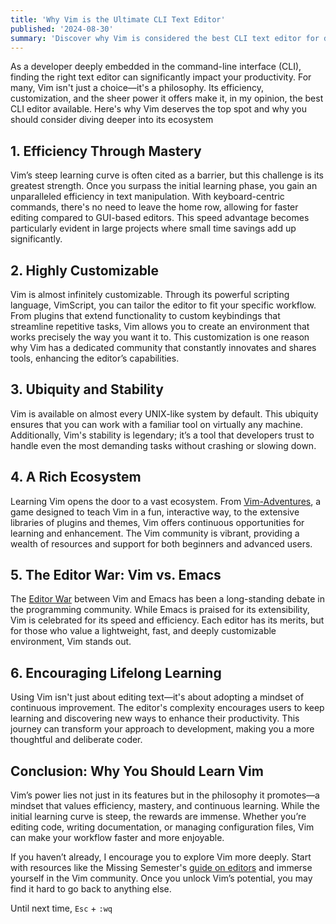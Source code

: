 ```yaml
---
title: 'Why Vim is the Ultimate CLI Text Editor'
published: '2024-08-30'
summary: 'Discover why Vim is considered the best CLI text editor for developers. Learn about its efficiency, customization options, and the powerful ecosystem that makes Vim the top choice for coders. Dive into the world of Vim and enhance your coding productivit'
---
```


As a developer deeply embedded in the command-line interface (CLI), finding the right text editor can significantly impact your productivity. For many, Vim isn't just a choice—it's a philosophy. Its efficiency, customization, and the sheer power it offers make it, in my opinion, the best CLI editor available. Here's why Vim deserves the top spot and why you should consider diving deeper into its ecosystem

## 1. **Efficiency Through Mastery**
Vim’s steep learning curve is often cited as a barrier, but this challenge is its greatest strength. Once you surpass the initial learning phase, you gain an unparalleled efficiency in text manipulation. With keyboard-centric commands, there's no need to leave the home row, allowing for faster editing compared to GUI-based editors. This speed advantage becomes particularly evident in large projects where small time savings add up significantly.

## 2. **Highly Customizable**
Vim is almost infinitely customizable. Through its powerful scripting language, VimScript, you can tailor the editor to fit your specific workflow. From plugins that extend functionality to custom keybindings that streamline repetitive tasks, Vim allows you to create an environment that works precisely the way you want it to. This customization is one reason why Vim has a dedicated community that constantly innovates and shares tools, enhancing the editor’s capabilities.

## 3. **Ubiquity and Stability**
Vim is available on almost every UNIX-like system by default. This ubiquity ensures that you can work with a familiar tool on virtually any machine. Additionally, Vim's stability is legendary; it’s a tool that developers trust to handle even the most demanding tasks without crashing or slowing down.

## 4. **A Rich Ecosystem**
Learning Vim opens the door to a vast ecosystem. From [Vim-Adventures](https://vim-adventures.com/), a game designed to teach Vim in a fun, interactive way, to the extensive libraries of plugins and themes, Vim offers continuous opportunities for learning and enhancement. The Vim community is vibrant, providing a wealth of resources and support for both beginners and advanced users.

## 5. **The Editor War: Vim vs. Emacs**
The [Editor War](https://en.wikipedia.org/wiki/Editor_war) between Vim and Emacs has been a long-standing debate in the programming community. While Emacs is praised for its extensibility, Vim is celebrated for its speed and efficiency. Each editor has its merits, but for those who value a lightweight, fast, and deeply customizable environment, Vim stands out.

## 6. **Encouraging Lifelong Learning**
Using Vim isn't just about editing text—it's about adopting a mindset of continuous improvement. The editor's complexity encourages users to keep learning and discovering new ways to enhance their productivity. This journey can transform your approach to development, making you a more thoughtful and deliberate coder.

## Conclusion: Why You Should Learn Vim

Vim’s power lies not just in its features but in the philosophy it promotes—a mindset that values efficiency, mastery, and continuous learning. While the initial learning curve is steep, the rewards are immense. Whether you’re editing code, writing documentation, or managing configuration files, Vim can make your workflow faster and more enjoyable.

If you haven’t already, I encourage you to explore Vim more deeply. Start with resources like the Missing Semester's [guide on editors](https://missing.csail.mit.edu/2020/editors/) and immerse yourself in the Vim community. Once you unlock Vim’s potential, you may find it hard to go back to anything else.

Until next time, `Esc` + `:wq`

